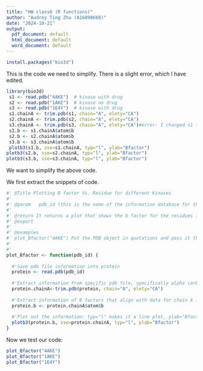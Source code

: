 ```yaml
---
title: "HW class6 (R functions)"
author: "Audrey Ting Zhu (A16898668)"
date: "2024-10-21"
output:
  pdf_document: default
  html_document: default
  word_document: default
---
```




```r
install.packages("bio3d")
```
This is the code we need to simplify. There is a slight error, which I have edited. 
```r
library(bio3d)
 s1 <- read.pdb("4AKE")  # kinase with drug
 s2 <- read.pdb("1AKE")  # kinase no drug
 s3 <- read.pdb("1E4Y")  # kinase with drug
 s1.chainA <- trim.pdb(s1, chain="A", elety="CA")
 s2.chainA <- trim.pdb(s2, chain="A", elety="CA")
 s3.chainA <- trim.pdb(s3, chain="A", elety="CA")#error: I changed s1 to s3
 s1.b <- s1.chainA$atom$b
 s2.b <- s2.chainA$atom$b
 s3.b <- s3.chainA$atom$b
 plotb3(s1.b, sse=s1.chainA, typ="l", ylab="Bfactor") 
plotb3(s2.b, sse=s2.chainA, typ="l", ylab="Bfactor") 
plotb3(s3.b, sse=s3.chainA, typ="l", ylab="Bfactor")
```

We want to simplify the above code.

We first extract the snippets of code. 

```r
#' @Title Plotting B factor Vs. Residue for different Kinases
#'
#' @param   pdb_id (this is the name of the information database for the kinase)
#'
#' @return It returns a plot that shows the b factor for the residues in a kinase. The b factor shows the mobility of the protein in these residue regions.
#' @export
#'
#' @examples 
#' plot_Bfactor("4AKE") Put the PDB object in quotations and pass it through the function.
#' 
#' 
plot_Bfactor <- function(pdb_id) {
  
  #'Save pdb file information into protein
  protein <- read.pdb(pdb_id)
  
  #'Extract information from specific pdb file, specifically alpha carbons of the chain A. The elety allows us to choose specific information, to simplify the analysis.
  protein.chainA<-trim.pdb(protein, chain="A", elety="CA")
  
  #'Extract information of B factors that align with data for chain A into protein.b
  protein.b <- protein.chainA$atom$b
  
  #'Plot out the information: typ="l" makes it a line plot, ylab="Bfactor" gives the label for the y-axis, sse annotates the secondary structure (see bars on the top and bottom of the plot)
  plotb3(protein.b, sse=protein.chainA, typ="l", ylab="Bfactor")
}
```

Now we test our code:
```r
plot_Bfactor("4AKE") 
plot_Bfactor("1AKE") 
plot_Bfactor("1E4Y") 
```





